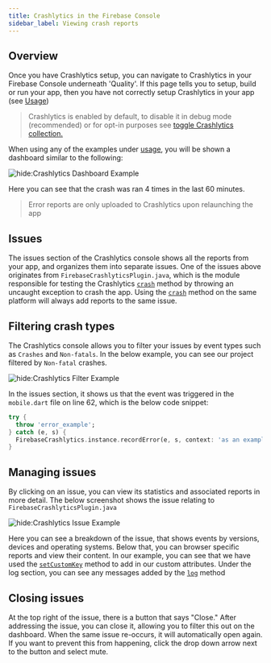 ```yaml
---
title: Crashlytics in the Firebase Console
sidebar_label: Viewing crash reports
---
```


## Overview

Once you have Crashlytics setup, you can navigate to Crashlytics in your Firebase Console underneath 'Quality'.
If this page tells you to setup, build or run your app, then you have not correctly setup Crashlytics in your app (see [Usage](usage))

> Crashlytics is enabled by default, to disable it in debug mode (recommended) or for opt-in purposes see [toggle Crashlytics collection.](usage#toggle-crashlytics-collection)

When using any of the examples under [usage](usage), you will be shown a dashboard similar to the following:

![hide:Crashlytics Dashboard Example](crashlytics-example.png)

Here you can see that the crash was ran 4 times in the last 60 minutes.

> Error reports are only uploaded to Crashlytics upon relaunching the app

## Issues

The issues section of the Crashlytics console shows all the reports from your app, and organizes them into separate issues.
One of the issues above originates from `FirebaseCrashlyticsPlugin.java`, which is the module responsible for testing the
Crashlytics [`crash`](usage#forcing-a-crash) method by throwing an uncaught exception to crash the app.  Using the [`crash`](usage#forcing-a-crash) method on the same platform
will always add reports to the same issue.

## Filtering crash types

The Crashlytics console allows you to filter your issues by event types such as `Crashes` and `Non-fatals`.
In the below example, you can see our project filtered by `Non-fatal` crashes.

![hide:Crashlytics Filter Example](crashlytics-filter.png)

In the issues section, it shows us that the event was triggered in the `mobile.dart` file on line 62, which is the below
code snippet:

```dart highlight={2} title="mobile.dart"
try {
  throw 'error_example';
} catch (e, s) {
  FirebaseCrashlytics.instance.recordError(e, s, context: 'as an example');
}
```

## Managing issues

By clicking on an issue, you can view its statistics and associated reports in more detail.  The below screenshot shows the
issue relating to `FirebaseCrashlyticsPlugin.java`

![hide:Crashlytics Issue Example](crashlytics-example-detail.png)

Here you can see a breakdown of the issue, that shows events by versions, devices and operating systems.  Below that, you
can browser specific reports and view their content.  In our example, you can see that we have used the [`setCustomKey`](usage#add-custom-keys) method
to add in our custom attributes.  Under the log section, you can see any messages added by the [`log`](usage#add-custom-log-messages') method

## Closing issues

At the top right of the issue, there is a button that says "Close."  After addressing the issue, you can close it, allowing
you to filter this out on the dashboard.  When the same issue re-occurs, it will automatically open again.  If you want to
prevent this from happening, click the drop down arrow next to the button and select mute.


